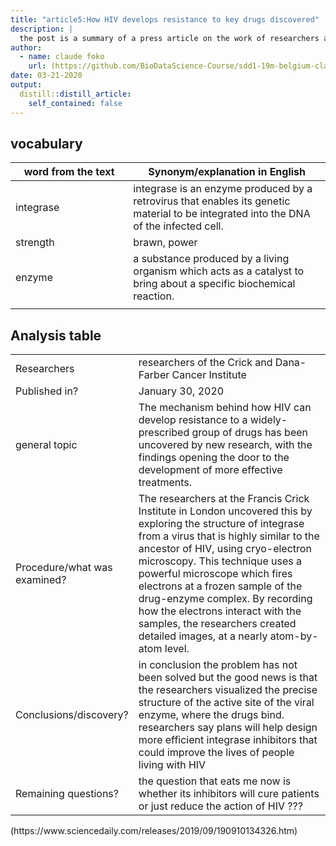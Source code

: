 ```yaml
---
title: "article5:How HIV develops resistance to key drugs discovered"
description: |
  the post is a summary of a press article on the work of researchers at the CRICK AND DAMA FARBER Cancer institute. they would have discovered the mechanism developed by HIV to resist a certain group of drugs.
author:
  - name: claude foko
    url: (https://github.com/BioDataScience-Course/sdd1-19m-belgium-claude.git)
date: 03-21-2020
output:
  distill::distill_article:
    self_contained: false
---
```


## vocabulary 


|word from the text | Synonym/explanation in English |
|-------------------|--------------------------------|
|  integrase                 | integrase is an enzyme produced by a retrovirus that enables its genetic material to be integrated into the DNA of the infected cell.                         |
|      strength              |   brawn, power                    |
|  enzyme                | a substance produced by a living organism which acts as a catalyst to bring about a specific biochemical reaction.                               |
|                   |                                |

## Analysis table 

|                                |                                                               |
|--------------------------------|---------------------------------------------------------------|
| Researchers                    | researchers of the Crick and Dana-Farber Cancer Institute     |
| Published in?                  |   January 30, 2020                                         |
| general topic                  |  The mechanism behind how HIV can develop resistance to a widely-prescribed group of drugs has been uncovered by new research, with the findings opening the door to the development of more effective treatments.                                                           |
| Procedure/what was examined?   |  The researchers at the Francis Crick Institute in London uncovered this by exploring the structure of integrase from a virus that is highly similar to the ancestor of HIV, using cryo-electron microscopy. This technique uses a powerful microscope which fires electrons at a frozen sample of the drug-enzyme complex. By recording how the electrons interact with the samples, the researchers created detailed images, at a nearly atom-by-atom level.                                                           |
|  Conclusions/discovery?        |  in conclusion the problem has not been solved but the good news is that the researchers visualized the precise structure of the active site of the viral enzyme, where the drugs bind. researchers say plans will help design more efficient integrase inhibitors that could improve the lives of people living with HIV                                                       |
|  Remaining questions?          |   the question that eats me now is whether its inhibitors will cure patients or just reduce the action of HIV ???                                                          |
 (https://www.sciencedaily.com/releases/2019/09/190910134326.htm)


